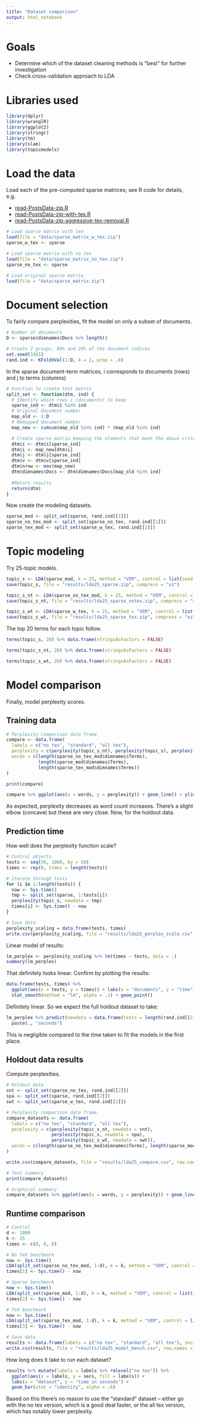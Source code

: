 ```yaml
---
title: "Dataset comparison"
output: html_notebook
---
```


# Goals

  * Determine which of the dataset cleaning methods is "best" for further investigation
  * Check cross-validation approach to LDA

# Libraries used

```r
library(dplyr)
library(wranglR)
library(ggplot2)
library(stringr)
library(tm)
library(slam)
library(topicmodels)
```

# Load the data

Load each of the pre-computed sparse matrices; see R code for details, e.g.

  * [read-PostsData-zip.R](https://github.com/phively/uchicago-thesis/blob/master/R/read-PostsData-zip.R)
  * [read-PostsData-zip-with-tex.R](https://github.com/phively/uchicago-thesis/blob/master/R/read-PostsData-zip-with-tex.R)
  * [read-PostsData-zip-aggressive-tex-removal.R](https://github.com/phively/uchicago-thesis/blob/master/R/read-PostsData-zip-aggressive-tex-removal.R)

```r
# Load sparse matrix with tex
load(file = "data/sparse_matrix_w_tex.zip")
sparse_w_tex <- sparse

# Load sparse matrix with no tex
load(file = "data/sparse_matrix_no_tex.zip")
sparse_no_tex <- sparse

# Load original sparse matrix
load(file = "data/sparse_matrix.zip")
```

# Document selection

To fairly compare perplexities, fit the model on only a subset of documents.

```r
# Number of documents
D <- sparse$dimnames$Docs %>% length()

# Create 2 groups, 80% and 20% of the document indices
set.seed(3361)
rand.ind <- KFoldXVal(1:D, k = 2, prop = .8)
```

In the sparse document-term matrices, i corresponds to documents (rows) and j to terms (columns)

```r
# Function to create test matrix
split_set <- function(dtm, ind) {
  # Identify which rows i (documents) to keep
  sparse_ind <- dtm$i %in% ind
  # Original document number
  map_old <- 1:D 
  # Remapped document number
  map_new <- cumsum(map_old %in% ind) * (map_old %in% ind)

  # Create sparse matrix keeping the elements that meet the above criteria
  dtm$i <- dtm$i[sparse_ind]
  dtm$i <- map_new[dtm$i]
  dtm$j <- dtm$j[sparse_ind]
  dtm$v <- dtm$v[sparse_ind]
  dtm$nrow <- max(map_new)
  dtm$dimnames$Docs <- dtm$dimnames$Docs[map_old %in% ind]
  
  #Return results
  return(dtm)
}
```

Now create the modeling datasets.

```r
sparse_mod <- split_set(sparse, rand.ind[[1]])
sparse_no_tex_mod <- split_set(sparse_no_tex, rand.ind[[1]])
sparse_tex_mod <- split_set(sparse_w_tex, rand.ind[[1]])
```

# Topic modeling

Try 25-topic models.

```r
topic_s <- LDA(sparse_mod, k = 25, method = "VEM", control = list(seed = 8602, verbose = 1))
save(topic_s, file = "results/lda25_sparse.zip", compress = "xz")

topic_s_nt <- LDA(sparse_no_tex_mod, k = 25, method = "VEM", control = list(seed = 8602, verbose = 1))
save(topic_s_nt, file = "results/lda25_sparse_notex.zip", compress = "xz")

topic_s_wt <- LDA(sparse_w_tex, k = 25, method = "VEM", control = list(seed = 8602, verbose = 1))
save(topic_s_wt, file = "results/lda25_sparse_tex.zip", compress = "xz")
```

The top 20 terms for each topic follow.

```r
terms(topic_s, 20) %>% data.frame(stringsAsFactors = FALSE)

terms(topic_s_nt, 20) %>% data.frame(stringsAsFactors = FALSE)

terms(topic_s_wt, 20) %>% data.frame(stringsAsFactors = FALSE)
```

# Model comparison

Finally, model perplexity scores.

## Training data

```r
# Perplexity comparison data frame
compare <- data.frame(
  labels = c("no tex", "standard", "all tex"),
  perplexity = c(perplexity(topic_s_nt), perplexity(topic_s), perplexity(topic_s_wt)),
  words = c(length(sparse_no_tex_mod$dimnames$Terms),
            length(sparse_mod$dimnames$Terms),
            length(sparse_tex_mod$dimnames$Terms))
)

print(compare)
```
```r
compare %>% ggplot(aes(x = words, y = perplexity)) + geom_line() + ylim(0, max(compare$perp))
```

As expected, perplexity decreases as word count increases. There's a slight elbow (concave) but these are very close. Now, for the holdout data.

## Prediction time

How well does the perplexity function scale?

```r
# Control objects
tests <- seq(50, 1000, by = 50)
times <- rep(0, times = length(tests))

# Iterate through tests
for (i in 1:length(tests)) {
  now <- Sys.time()
  tmp <- split_set(sparse, 1:tests[i])
  perplexity(topic_s, newdata = tmp)
  times[i] <- Sys.time() - now
}

# Save data
perplexity_scaling = data.frame(tests, times)
write.csv(perplexity_scaling, file = "results/lda25_perplex_scale.csv", row.names = FALSE)
```

Linear model of results:

```r
lm_perplex <- perplexity_scaling %>% lm(times ~ tests, data = .)
summary(lm_perplex)
```

That definitely looks linear. Confirm by plotting the results:

```r
data.frame(tests, times) %>%
  ggplot(aes(x = tests, y = times)) + labs(x = "documents", y = "time") +
  stat_smooth(method = "lm", alpha = .1) + geom_point()
```

Definitely linear. So we expect the full holdout dataset to take:

```r
lm_perplex %>% predict(newdata = data.frame(tests = length(rand.ind[[2]]), times = 0)) %>% round() %>%
  paste(., "seconds")
```

This is negligible compared to the time taken to fit the models in the first place.

## Holdout data results

Compute perplexities.

```r
# Holdout data
snt <- split_set(sparse_no_tex, rand.ind[[2]])
spa <- split_set(sparse, rand.ind[[2]])
swt <- split_set(sparse_w_tex, rand.ind[[2]])

# Perplexity comparison data frame
compare_datasets <- data.frame(
  labels = c("no tex", "standard", "all tex"),
  perplexity = c(perplexity(topic_s_nt, newdata = snt),
                 perplexity(topic_s, newdata = spa),
                 perplexity(topic_s_wt, newdata = swt)),
  words = c(length(sparse_no_tex_mod$dimnames$Terms), length(sparse_mod$dimnames$Terms), length(sparse_tex_mod$dimnames$Terms))
)

write.csv(compare_datasets, file = "results/lda25_compare.csv", row.names = FALSE)
```
```r
# Text summary
print(compare_datasets)
```
```r
# Graphical summary
compare_datasets %>% ggplot(aes(x = words, y = perplexity)) + geom_line() + ylim(0, max(compare_datasets$perp))
```

## Runtime comparison

```r
# Control
d <- 1000
k <- 25
times <- c(0, 0, 0)

# No TeX benchmark
now <- Sys.time()
LDA(split_set(sparse_no_tex_mod, 1:d), k = k, method = "VEM", control = list(seed = 24756, verbose = 1))
times[1] <- Sys.time() - now

# Sparse benchmark
now <- Sys.time()
LDA(split_set(sparse_mod, 1:d), k = k, method = "VEM", control = list(seed = 24756, verbose = 1))
times[2] <- Sys.time() - now

# TeX benchmark
now <- Sys.time()
LDA(split_set(sparse_tex_mod, 1:d), k = k, method = "VEM", control = list(seed = 24756, verbose = 1))
times[3] <- Sys.time() - now

# Save data
results <- data.frame(labels = c("no tex", "standard", "all tex"), secs = times * 60)
write.csv(results, file = "results/lda25_model_bench.csv", row.names = FALSE)
```

How long does it take to run each dataset?

```r
results %>% mutate(labels = labels %>% relevel("no tex")) %>%
  ggplot(aes(x = labels, y = secs, fill = labels)) +
  labs(x = "dataset", y = "time in seconds") +
  geom_bar(stat = "identity", alpha = .6)
```

Based on this there's no reason to use the "standard" dataset -- either go with the no tex version, which is a good deal faster, or the all tex version, which has notably lower perplexity.